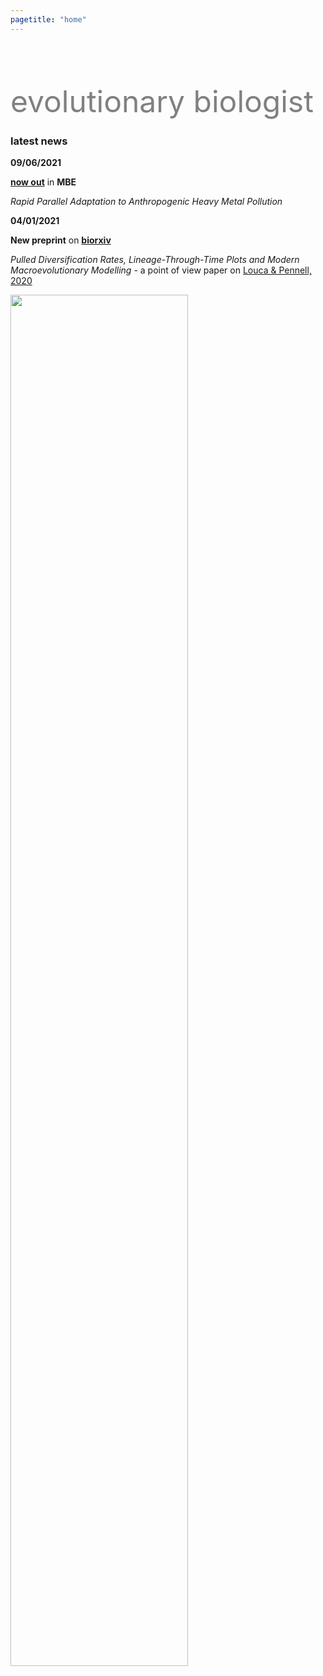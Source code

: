 ```yaml
---
pagetitle: "home"
---
```


<div class="col2" style="padding-top:50px">

<font size="60" color="grey" style="LINE-HEIGHT:60px">evolutionary biologist</font>

### latest news

**09/06/2021**

__[now out](https://doi.org/10.1101/2020.08.12.248328)__ in __MBE__

*Rapid Parallel Adaptation to Anthropogenic Heavy Metal Pollution*

**04/01/2021**

__New preprint__ on __[biorxiv](https://doi.org/10.1101/2021.01.04.424672)__

*Pulled Diversification Rates, Lineage-Through-Time Plots and Modern Macroevolutionary Modelling* - a point of view paper on [Louca & Pennell, 2020](https://doi.org/10.1038/s41586-020-2176-1)

<div id="me">
![](images/me_circle3.png){width=75% style="float:center padding:100px"}
</div>

</div>
